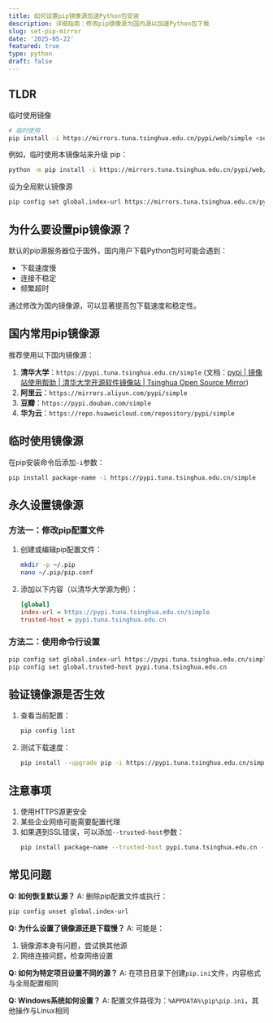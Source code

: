 ```yaml
---
title: 如何设置pip镜像源加速Python包安装
description: 详细指南：修改pip镜像源为国内源以加速Python包下载
slug: set-pip-mirror
date: '2025-05-22'
featured: true
type: python
draft: false
---
```


## TLDR

临时使用镜像

```bash
# 临时使用
pip install -i https://mirrors.tuna.tsinghua.edu.cn/pypi/web/simple <some-package>
```

例如，临时使用本镜像站来升级 pip：

```bash
python -m pip install -i https://mirrors.tuna.tsinghua.edu.cn/pypi/web/simple --upgrade pip
```

设为全局默认镜像源

```bash
pip config set global.index-url https://mirrors.tuna.tsinghua.edu.cn/pypi/web/simple
```

## 为什么要设置pip镜像源？

默认的pip源服务器位于国外，国内用户下载Python包时可能会遇到：
- 下载速度慢
- 连接不稳定
- 频繁超时

通过修改为国内镜像源，可以显著提高包下载速度和稳定性。

## 国内常用pip镜像源

推荐使用以下国内镜像源：

1. **清华大学**：`https://pypi.tuna.tsinghua.edu.cn/simple` (文档：[pypi | 镜像站使用帮助 | 清华大学开源软件镜像站 | Tsinghua Open Source Mirror](https://mirrors.tuna.tsinghua.edu.cn/help/pypi/))
2. **阿里云**：`https://mirrors.aliyun.com/pypi/simple`
3. **豆瓣**：`https://pypi.douban.com/simple`
4. **华为云**：`https://repo.huaweicloud.com/repository/pypi/simple`

## 临时使用镜像源

在pip安装命令后添加`-i`参数：
```bash
pip install package-name -i https://pypi.tuna.tsinghua.edu.cn/simple
```

## 永久设置镜像源

### 方法一：修改pip配置文件

1. 创建或编辑pip配置文件：
   ```bash
   mkdir -p ~/.pip
   nano ~/.pip/pip.conf
   ```

2. 添加以下内容（以清华大学源为例）：
   ```ini
   [global]
   index-url = https://pypi.tuna.tsinghua.edu.cn/simple
   trusted-host = pypi.tuna.tsinghua.edu.cn
   ```

### 方法二：使用命令行设置

```bash
pip config set global.index-url https://pypi.tuna.tsinghua.edu.cn/simple
pip config set global.trusted-host pypi.tuna.tsinghua.edu.cn
```

## 验证镜像源是否生效

1. 查看当前配置：
   ```bash
   pip config list
   ```

2. 测试下载速度：
   ```bash
   pip install --upgrade pip -i https://pypi.tuna.tsinghua.edu.cn/simple
   ```

## 注意事项

1. 使用HTTPS源更安全
2. 某些企业网络可能需要配置代理
3. 如果遇到SSL错误，可以添加`--trusted-host`参数：
   ```bash
   pip install package-name --trusted-host pypi.tuna.tsinghua.edu.cn -i https://pypi.tuna.tsinghua.edu.cn/simple
   ```

## 常见问题

**Q: 如何恢复默认源？**
A: 删除pip配置文件或执行：
```bash
pip config unset global.index-url
```

**Q: 为什么设置了镜像源还是下载慢？**
A: 可能是：
1. 镜像源本身有问题，尝试换其他源
2. 网络连接问题，检查网络设置

**Q: 如何为特定项目设置不同的源？**
A: 在项目目录下创建`pip.ini`文件，内容格式与全局配置相同

**Q: Windows系统如何设置？**
A: 配置文件路径为：`%APPDATA%\pip\pip.ini`，其他操作与Linux相同
